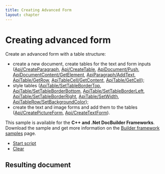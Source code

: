```yaml
---
title: Creating Advanced Form
layout: chapter
---
```

# [](/docbuilder/buildersamples/)Creating advanced form

Create an advanced form with a table structure:

* create a new document, create tables for the text and form inputs ([Api/CreateParagraph](/docbuilder/textdocumentapi/api/createparagraph), [Api/CreateTable](/docbuilder/textdocumentapi/api/createtable), [ApiDocument/Push](/docbuilder/textdocumentapi/apidocument/push), [ApiDocumentContent/GetElement](/docbuilder/textdocumentapi/apidocumentcontent/getelement), [ApiParagraph/AddText](/docbuilder/textdocumentapi/apiparagraph/addtext), [ApiTable/GetRow](/docbuilder/textdocumentapi/apitable/getrow), [ApiTableCell/GetContent](/docbuilder/textdocumentapi/apitablecell/getcontent), [ApiTable/GetCell](/docbuilder/textdocumentapi/apitable/getcell));
* style tables ([ApiTable/SetTableBorderTop](/docbuilder/textdocumentapi/apitable/settablebordertop), [ApiTable/SetTableBorderBottom](/docbuilder/textdocumentapi/apitable/settableborderbottom), [ApiTable/SetTableBorderLeft](/docbuilder/textdocumentapi/apitable/settableborderleft), [ApiTable/SetTableBorderRight](/docbuilder/textdocumentapi/apitable/settableborderright), [ApiTable/SetWidth](/docbuilder/textdocumentapi/apitable/setwidth), [ApiTableRow/SetBackgroundColor](/docbuilder/textdocumentapi/apitablerow/setbackgroundcolor));
* create the text and image forms and add them to the tables ([Api/CreatePictureForm](/docbuilder/formapi/api/createpictureform), [Api/CreateTextForm](/docbuilder/formapi/api/createtextform)).

This sample is available for the **C++ and .Net DocBuilder Frameworks**.\
Download the sample and get more information on the [Builder framework samples](/docbuilder/builderframeworksamples) page.

* [Start script]()
* [Clear]()

## Resulting document
